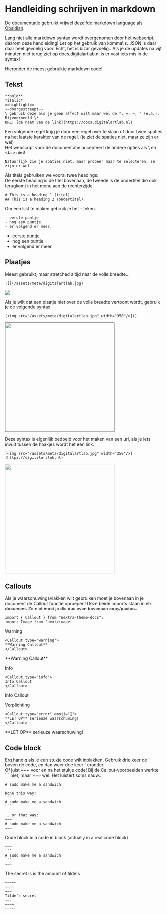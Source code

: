 

# Handleiding schrijven in markdown

De documentatie gebruikt vrijwel dezelfde markdown language als [Obsidian](https://guides.github.com/features/mastering-markdown/).

<Callout type="warning">
Lang niet alle markdown syntax wordt overgenomen door het webscript, daarom deze handleiding!
</Callout>
<Callout type="warning">
Let op het gebruik van komma\'s. JSON is daar daar heel gevoelig voor.
</Callout>
Echt, het is bizar gevoelig.. Als je de updates na vijf minuten niet terug ziet op docs.digitalartlab.nl is er vast iets mis in de syntax!

Hieronder de meest gebruikte markdown code!

## Tekst

```
**bold**
*italic*
==highlight==
~~doorgestreept~~
\ gebruik deze als je geen affect wilt maar wel de *, =, ~, ' (e.a.). Bijvoorbeeld \*
URL: [de naam van de link](https://docs.digitalartlab.nl) 
```

Een volgende regel krijg je door een regel over te slaan of door twee spaties na het laatste karakter van de regel.
(je ziet de spaties niet, maar ze zijn er wel)  
<Callout type="warning">
Het webscript voor de documentatie accepteert de andere opties als \\ en \<br\> niet!
</Callout>
~~~
Natuurlijk zie je spaties niet, maar probeer maar te selecteren, ze zijn er wel  
~~~

Als titels gebruiken we vooral twee headings:  
De eerste heading is de titel bovenaan, de tweede is de ondertitel die ook terugkomt in het menu aan de rechterzijde.
```
# This is a heading 1 (titel)
## This is a heading 2 (ondertitel)
```
Om een lijst te maken gebruik je het - teken.
~~~
- eerste puntje
- nog een puntje
- er volgend er meer.
~~~

- eerste puntje
- nog een puntje
- er volgend er meer.


## Plaatjes

Meest gebruikt, maar stretched altijd naar de volle breedte...
```
![](/assets/meta/digitalartlab.jpg)
```
![](/assets/meta/digitalartlab.jpg)

Als je wilt dat een plaatje niet over de volle breedte vertoont wordt, gebruik je de volgende syntax. 
```
[<img src="/assets/meta/digitalartlab.jpg" width="350"/>]()
```
[<img src="/assets/meta/digitalartlab.jpg" width="350"/>]()

Deze syntax is eigenlijk bedoeld voor het maken van een url, als je iets invult tussen de haakjes wordt het een link. 
```
[<img src="/assets/meta/digitalartlab.jpg" width="350"/>](https://digitalartlab.nl)
```
[<img src="/assets/meta/digitalartlab.jpg" width="350"/>](https://digitalartlab.nl)

## Callouts

Als je waarschuwingsvlakken wilt gebruiken moet je bovenaan in je document de Callout functie oproepen! Deze beide imports staan in elk document. Zo niet moet je die dus even bovenaan copy/pasten..

```
import { Callout } from "nextra-theme-docs";
import Image from 'next/image'
```

Warning
~~~
<Callout type="warning">
**Warning Callout**
</Callout>
~~~
<Callout type="warning">
**Warning Callout**
</Callout>

Info
~~~
<Callout type="info">
Info Callout
</Callout>
~~~
<Callout type="info">
Info Callout
</Callout>

Verplichting
~~~
<Callout type="error" emoji="🚨">
**LET OP** serieuze waarschuwing!
</Callout>
~~~
<Callout type="error" emoji="🚨">
**LET OP** serieuze waarschuwing!
</Callout>


## Code block
Erg handig als je een stukje code wilt inplakken. Gebruik drie keer de \` boven de code, en dan weer drie keer \` eronder.  
Of juist \~\~\~ voor en na het stukje code! Bij de Callout-voorbeelden werkte \`\`\` niet, maar \~\~\~ wel. 
Het luistert soms nauw..  

~~~
# sudo make me a sandwich
~~~

~~~
Done this way:
```
# sudo make me a sandwich
```
~~~

```
.. or that way:
~~~
# sudo make me a sandwich
~~~
```
Code block in a code in block (actually in a real code block)
~~~~
~~~
```
# sudo make me a sandwich
```
~~~
~~~~

The secret is is the amount of tilde's
~~~~~~
~~~~~
~~~~
~~~
Tilde's secret
~~~
~~~~
~~~~~
~~~~~~ 